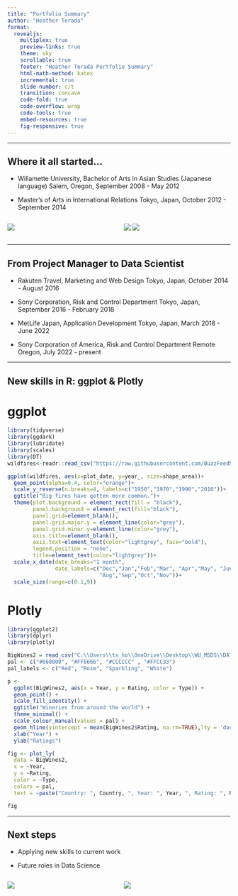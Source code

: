 ---
title: "Portfolio Summary"
author: "Heather Terada"
format: 
  revealjs:
    multiplex: true
    preview-links: true
    theme: sky
    scrollable: true
    footer: "Heather Terada Portfolio Summary"
    html-math-method: katex
    incremental: true
    slide-number: c/t
    transition: concave
    code-fold: true
    code-overflow: wrap
    code-tools: true
    embed-resources: true
    fig-responsive: true
---

---

## Where it all started...

- Willamette University, Bachelor of Arts in Asian Studies (Japanese language) 
Salem, Oregon, September 2008 - May 2012

- Master's of Arts in International Relations 
Tokyo, Japan, October 2012 - September 2014

:::: {.columns}

::: {.column width="50%"}
![](taiko.png)
:::

::: {.column width="50%"}
![](waseda2.png)
![](volunteer.png)
:::

::::

---

## From Project Manager to Data Scientist

- Rakuten Travel, Marketing and Web Design
Tokyo, Japan, October 2014 - August 2016

- Sony Corporation, Risk and Control Department
Tokyo, Japan, September 2016 - February 2018

- MetLife Japan, Application Development
Tokyo, Japan, March 2018 - June 2022

- Sony Corporation of America, Risk and Control Department
Remote Oregon, July 2022 - present

---

## New skills in R: ggplot & Plotly

::: {.panel-tabset}

# ggplot

```{r message=FALSE, warning=FALSE}
library(tidyverse)
library(ggdark)
library(lubridate)
library(scales)
library(DT)
wildfires<-readr::read_csv("https://raw.githubusercontent.com/BuzzFeedNews/2018-07-wildfire-trends/master/data/calfire_frap.csv") %>% mutate(plot_date = as.Date(format(alarm_date,"2017-%m-%d")))

ggplot(wildfires, aes(x=plot_date, y=year_, size=shape_area))+
  geom_point(alpha=0.4, color="orange")+
  scale_y_reverse(n.breaks=4, labels=c("1950","1970","1990","2010"))+
  ggtitle("Big fires have gotten more common.")+
  theme(plot.background = element_rect(fill = "black"),
        panel.background = element_rect(fill="black"),
        panel.grid=element_blank(),
        panel.grid.major.y = element_line(color="grey"),
        panel.grid.minor.y=element_line(color="grey"),
        axis.title=element_blank(),
        axis.text=element_text(color="lightgrey", face="bold"),
        legend.position = "none",
        title=element_text(color="lightgrey"))+
  scale_x_date(date_breaks="1 month", 
               date_labels=c("Dec","Jan","Feb","Mar", "Apr","May", "Jun","Jul",
                             "Aug","Sep","Oct","Nov"))+
  scale_size(range=c(0.1,9))
```


# Plotly

```{r message=FALSE, warning=FALSE}
library(ggplot2)
library(dplyr)
library(plotly)

BigWines2 = read_csv("C:\\Users\\tx_ho\\OneDrive\\Desktop\\WU_MSDS\\DATA_502\\Homework\\WorldWineMap Final\\data\\BigWines2.csv")
pal <- c("#660000", "#FF6666", "#CCCCCC" , "#FFCC33")
pal_labels <- c("Red", "Rose", "Sparkling", "White")

p <- 
  ggplot(BigWines2, aes(x = Year, y = Rating, color = Type)) +
  geom_point() +
  scale_fill_identity() +
  ggtitle("Wineries from around the world") +
  theme_minimal() +
  scale_colour_manual(values = pal) +
  geom_hline(yintercept = mean(BigWines2$Rating, na.rm=TRUE),lty = 'dashed', lwd = 0.5) +
  xlab("Year") +
  ylab("Ratings")

fig <- plot_ly(
  data = BigWines2, 
  x = ~Year, 
  y = ~Rating, 
  color = ~Type, 
  colors = pal,
  text = ~paste("Country: ", Country, ", Year: ", Year, ", Rating: ", Rating))

fig
```

:::
---

## Next steps

- Applying new skills to current work

- Future roles in Data Science

:::: {.columns}

::: {.column width="50%"}
![](ds.png)
:::

::: {.column width="50%"}
![](audit2.png)
:::

::::

